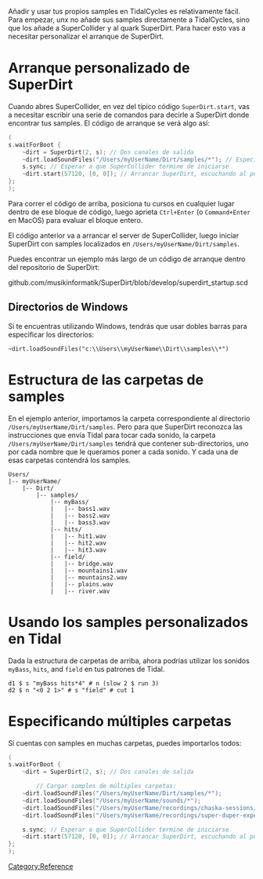 <languages/>
Añadir y usar tus propios samples en TidalCycles es relativamente fácil. Para empezar, unx no añade sus samples directamente a TidalCycles, sino que los añade a SuperCollider y al quark SuperDirt. Para hacer esto vas a necesitar personalizar el arranque de SuperDirt.

= Arranque personalizado de SuperDirt =

Cuando abres SuperCollider, en vez del típico código <code>SuperDirt.start</code>, vas a necesitar escribir una serie de comandos para decirle a SuperDirt donde encontrar tus samples. El código de arranque se verá algo así:

<source lang="c">
(
s.waitForBoot {
	~dirt = SuperDirt(2, s); // Dos canales de salida
	~dirt.loadSoundFiles("/Users/myUserName/Dirt/samples/*"); // Especificar carpeta de samples a cargar
	s.sync; // Esperar a que SuperCollider termine de iniciarse
	~dirt.start(57120, [0, 0]); // Arrancar SuperDirt, escuchando al puerto 57120, creando dos órbitas -Orbits- que envían audio al canal 0.
};
);
</source>

Para correr el código de arriba, posiciona tu cursos en cualquier lugar dentro de ese bloque de código, luego aprieta <code>Ctrl+Enter</code> (o <code>Command+Enter</code> en MacOS) para evaluar el bloque entero.

El código anterior va a arrancar el server de SuperCollider, luego iniciar SuperDirt con samples localizados en <code>/Users/myUserName/Dirt/samples</code>. 

Puedes encontrar un ejemplo más largo de un código de arranque dentro del repositorio de SuperDirt:

github.com/musikinformatik/SuperDirt/blob/develop/superdirt_startup.scd

== Directorios de Windows ==

Si te encuentras utilizando Windows, tendrás que usar dobles barras para especificar los directorios:

<source>
~dirt.loadSoundFiles("c:\\Users\\myUserName\\Dirt\\samples\\*")
</source>

= Estructura de las carpetas de samples =

En el ejemplo anterior, importamos la carpeta correspondiente al directorio <code>/Users/myUserName/Dirt/samples</code>. Pero para que SuperDirt reconozca las instrucciones que envía Tidal para tocar cada sonido, la carpeta <code>/Users/myUserName/Dirt/samples</code> tendrá que contener sub-directorios, uno por cada nombre que le queramos poner a cada sonido. Y cada una de esas carpetas contendrá los samples.

 Users/
 |-- myUserName/
     |-- Dirt/
         |-- samples/
             |-- myBass/
             |   |-- bass1.wav
             |   |-- bass2.wav
             |   |-- bass3.wav
             |-- hits/
             |   |-- hit1.wav
             |   |-- hit2.wav
             |   |-- hit3.wav
             |-- field/
             |   |-- bridge.wav
             |   |-- mountains1.wav
             |   |-- mountains2.wav
             |   |-- plains.wav
             |   |-- river.wav

= Usando los samples personalizados en Tidal =

Dada la estructura de carpetas de arriba, ahora podrías utilizar los sonidos <code>myBass</code>, <code>hits</code>, and <code>field</code> en tus patrones de Tidal.

<source>
d1 $ s "myBass hits*4" # n (slow 2 $ run 3)
d2 $ n "<0 2 1>" # s "field" # cut 1
</source>

= Especificando múltiples carpetas =

Si cuentas con samples en muchas carpetas, puedes importarlos todos:

<source lang="c">
(
s.waitForBoot {
	~dirt = SuperDirt(2, s); // Dos canales de salida

        // Cargar samples de múltiples carpetas:
	~dirt.loadSoundFiles("/Users/myUserName/Dirt/samples/*"); 
	~dirt.loadSoundFiles("/Users/myUserName/sounds/*"); 
	~dirt.loadSoundFiles("/Users/myUserName/recordings/chaska-sessions/*");
	~dirt.loadSoundFiles("/Users/myUserName/recordings/super-duper-experiments/*"); 

	s.sync; // Esperar a que SuperCollider termine de iniciarse
	~dirt.start(57120, [0, 0]); // Arrancar SuperDirt, escuchando al puerto 57120, creando dos órbitas -Orbits- que envían audio al canal 0.
};
);
</source>

[[Category:Reference]]